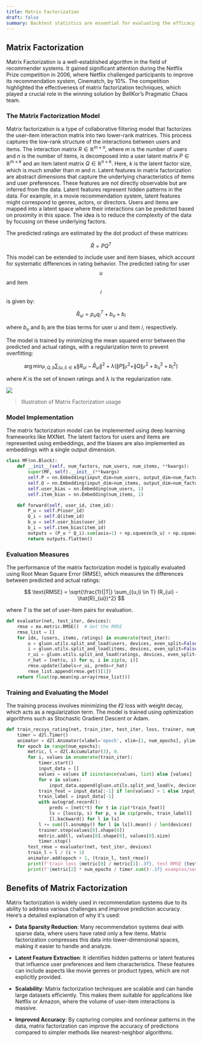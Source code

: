 ```yaml
---
title: Matrix Factorization
draft: false
summary: Backtest statistics are essential for evaluating the efficacy of investment strategies.
---
```



<TOCInline toc={props.toc} asDisclosure />

## Matrix Factorization

Matrix Factorization is a well-established algorithm in the field of recommender systems. It gained significant attention during the Netflix Prize competition in 2006, where Netflix challenged participants to improve its recommendation system, Cinematch, by 10%. The competition highlighted the effectiveness of matrix factorization techniques, which played a crucial role in the winning solution by BellKor’s Pragmatic Chaos team.

### The Matrix Factorization Model

Matrix factorization is a type of collaborative filtering model that factorizes the user-item interaction matrix into two lower-rank matrices. This process captures the low-rank structure of the interactions between users and items. The interaction matrix $R \in \mathbb{R}^{m \times n}$, where $m$ is the number of users and $n$ is the number of items, is decomposed into a user latent matrix $P \in \mathbb{R}^{m \times k}$ and an item latent matrix $Q \in \mathbb{R}^{n \times k}$. Here, $k$ is the latent factor size, which is much smaller than $m$ and $n$. Latent features in matrix factorization are abstract dimensions that capture the underlying characteristics of items and user preferences. These features are not directly observable but are inferred from the data. Latent features represent hidden patterns in the data. For example, in a movie recommendation system, latent features might correspond to genres, actors, or directors. Users and items are mapped into a latent space where their interactions can be predicted based on proximity in this space. The idea is to reduce the complexity of the data by focusing on these underlying factors.

The predicted ratings are estimated by the dot product of these matrices:

$$
\hat{R} = PQ^T
$$

This model can be extended to include user and item biases, which account for systematic differences in rating behavior. The predicted rating for user $$u$$ and item $$i$$ is given by:

$$
\hat{R}_{ui} = p_u q_i^T + b_u + b_i
$$

where $b_u$ and $b_i$ are the bias terms for user $u$ and item $i$, respectively.

The model is trained by minimizing the mean squared error between the predicted and actual ratings, with a regularization term to prevent overfitting:

$$
\arg\min_{P,Q,b} \sum_{(u,i) \in K} \| R_{ui} - \hat{R}_{ui} \|^2 + \lambda (\| P \|_F^2 + \| Q \|_F^2 + b_u^2 + b_i^2)
$$

where $K$ is the set of known ratings and $\lambda$ is the regularization rate.

![](/static/courses/Advances-in-Recomender-Systems/mat_fac.png)

> Illustration of Matrix Factorization usage

### Model Implementation

The matrix factorization model can be implemented using deep learning frameworks like MXNet. The latent factors for users and items are represented using embeddings, and the biases are also implemented as embeddings with a single output dimension.

```python
class MF(nn.Block):
    def __init__(self, num_factors, num_users, num_items, **kwargs):
        super(MF, self).__init__(**kwargs)
        self.P = nn.Embedding(input_dim=num_users, output_dim=num_factors)
        self.Q = nn.Embedding(input_dim=num_items, output_dim=num_factors)
        self.user_bias = nn.Embedding(num_users, 1)
        self.item_bias = nn.Embedding(num_items, 1)

    def forward(self, user_id, item_id):
        P_u = self.P(user_id)
        Q_i = self.Q(item_id)
        b_u = self.user_bias(user_id)
        b_i = self.item_bias(item_id)
        outputs = (P_u * Q_i).sum(axis=1) + np.squeeze(b_u) + np.squeeze(b_i)
        return outputs.flatten()
```

### Evaluation Measures

The performance of the matrix factorization model is typically evaluated using Root Mean Square Error (RMSE), which measures the differences between predicted and actual ratings:

$$
\text{RMSE} = \sqrt{\frac{1}{|T|} \sum_{(u,i) \in T} (R_{ui} - \hat{R}_{ui})^2}
$$

where $T$ is the set of user-item pairs for evaluation.

```python
def evaluator(net, test_iter, devices):
    rmse = mx.metric.RMSE()  # Get the RMSE
    rmse_list = []
    for idx, (users, items, ratings) in enumerate(test_iter):
        u = gluon.utils.split_and_load(users, devices, even_split=False)
        i = gluon.utils.split_and_load(items, devices, even_split=False)
        r_ui = gluon.utils.split_and_load(ratings, devices, even_split=False)
        r_hat = [net(u, i) for u, i in zip(u, i)]
        rmse.update(labels=r_ui, preds=r_hat)
        rmse_list.append(rmse.get()[1])
    return float(np.mean(np.array(rmse_list)))

```

### Training and Evaluating the Model

The training process involves minimizing the $ℓ2$ loss with weight decay, which acts as a regularization term. The model is trained using optimization algorithms such as Stochastic Gradient Descent or Adam.

```python
def train_recsys_rating(net, train_iter, test_iter, loss, trainer, num_epochs, devices=d2l.try_all_gpus(), evaluator=None, **kwargs):
    timer = d2l.Timer()
    animator = d2l.Animator(xlabel='epoch', xlim=[1, num_epochs], ylim=[0, 2], legend=['train loss', 'test RMSE'])
    for epoch in range(num_epochs):
        metric, l = d2l.Accumulator(3), 0.
        for i, values in enumerate(train_iter):
            timer.start()
            input_data = []
            values = values if isinstance(values, list) else [values]
            for v in values:
                input_data.append(gluon.utils.split_and_load(v, devices))
            train_feat = input_data[:-1] if len(values) > 1 else input_data
            train_label = input_data[-1]
            with autograd.record():
                preds = [net(*t) for t in zip(*train_feat)]
                ls = [loss(p, s) for p, s in zip(preds, train_label)]
                [l.backward() for l in ls]
            l += sum([l.asnumpy() for l in ls]).mean() / len(devices)
            trainer.step(values[0].shape[0])
            metric.add(l, values[0].shape[0], values[0].size)
            timer.stop()
        test_rmse = evaluator(net, test_iter, devices)
        train_l = l / (i + 1)
        animator.add(epoch + 1, (train_l, test_rmse))
        print(f'train loss {metric[0] / metric[1]:.3f}, test RMSE {test_rmse:.3f}')
        print(f'{metric[2] * num_epochs / timer.sum():.1f} examples/sec on {str(devices)}')

```

## Benefits of Matrix Factorization

Matrix factorization is widely used in recommendation systems due to its ability to address various challenges and improve prediction accuracy. Here’s a detailed explanation of why it's used:

- **Data Sparsity Reduction**: Many recommendation systems deal with sparse data, where users have rated only a few items. Matrix factorization compresses this data into lower-dimensional spaces, making it easier to handle and analyze.

- **Latent Feature Extraction**: It identifies hidden patterns or latent features that influence user preferences and item characteristics. These features can include aspects like movie genres or product types, which are not explicitly provided.

- **Scalability**: Matrix factorization techniques are scalable and can handle large datasets efficiently. This makes them suitable for applications like Netflix or Amazon, where the volume of user-item interactions is massive.

- **Improved Accuracy**: By capturing complex and nonlinear patterns in the data, matrix factorization can improve the accuracy of predictions compared to simpler methods like nearest-neighbor algorithms.
